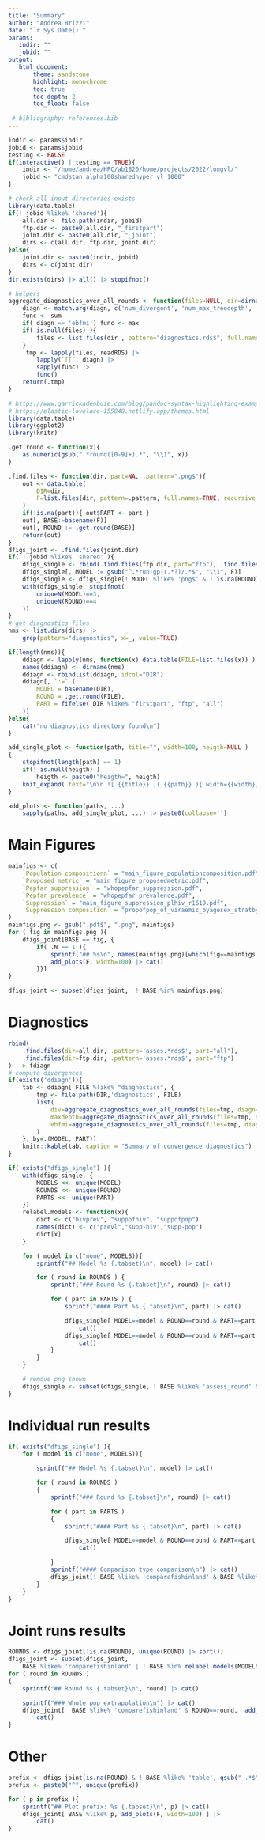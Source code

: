 ```yaml
---
title: "Summary"
author: "Andrea Brizzi"
date: "`r Sys.Date()`"
params:
   indir: ""
   jobid: ""
output: 
   html_document:
       theme: sandstone
       highlight: monochrome
       toc: true
       toc_depth: 2
       toc_float: false
 
 # bibliography: references.bib
---
```


```r
indir <- params$indir
jobid <- params$jobid
testing <- FALSE
if(interactive() | testing == TRUE){
    indir <- "/home/andrea/HPC/ab1820/home/projects/2022/longvl/"
    jobid <- "cmdstan_alpha100sharedhyper_vl_1000"
}

# check all input directories exists
library(data.table)
if(! jobid %like% 'shared'){
    all.dir <- file.path(indir, jobid)
    ftp.dir <- paste0(all.dir, "_firstpart")
    joint.dir <- paste0(all.dir, "_joint")
    dirs <- c(all.dir, ftp.dir, joint.dir)
}else{
    joint.dir <- paste0(indir, jobid)
    dirs <- c(joint.dir)
}
dir.exists(dirs) |> all() |> stopifnot()

# helpers
aggregate_diagnostics_over_all_rounds <- function(files=NULL, dir=dirname(outfile.diagnostics), diagn='num_divergent'){
    diagn <- match.arg(diagn, c('num_divergent', 'num_max_treedepth', 'ebfmi'))
    func <- sum
    if( diagn == 'ebfmi') func <- max
    if( is.null(files) ){
        files <- list.files(dir , pattern="diagnostics.rds$", full.names = TRUE)
    }
    .tmp <- lapply(files, readRDS) |>
        lapply(`[[`, diagn) |>
        sapply(func) |> 
        func()
    return(.tmp)
}
```

```r
# https://www.garrickadenbuie.com/blog/pandoc-syntax-highlighting-examples/
# https://elastic-lovelace-155848.netlify.app/themes.html
library(data.table)
library(ggplot2)
library(knitr)

.get.round <- function(x){
    as.numeric(gsub(".*round([0-9]+).*", "\\1", x))
}

.find.files <- function(dir, part=NA, .pattern=".png$"){
    out <- data.table(
        DIR=dir,
        F=list.files(dir, pattern=.pattern, full.names=TRUE, recursive = TRUE)
    )
    if(!is.na(part)){ out$PART <- part }
    out[, BASE:=basename(F)]
    out[, ROUND := .get.round(BASE)]
    return(out)
}
dfigs_joint <- .find.files(joint.dir)
if( ! jobid %like% 'shared' ){
    dfigs_single <- rbind(.find.files(ftp.dir, part="ftp"), .find.files(all.dir, part="all"))
    dfigs_single[, MODEL := gsub("^.*run-gp-(.*?)/.*$", "\\1", F)]
    dfigs_single <- dfigs_single[! MODEL %like% 'png$' & ! is.na(ROUND)]
    with(dfigs_single, stopifnot(
        uniqueN(MODEL)==3,
        uniqueN(ROUND)==4
    ))
}
# get diagnostics files
nms <- list.dirs(dirs) |>
    grep(pattern="diagnostics", x=_, value=TRUE) 

if(length(nms)){
    ddiagn <- lapply(nms, function(x) data.table(FILE=list.files(x)) )
    names(ddiagn) <- dirname(nms)
    ddiagn <- rbindlist(ddiagn, idcol="DIR")
    ddiagn[, `:=` (
        MODEL = basename(DIR),
        ROUND = .get.round(FILE),
        PART = fifelse( DIR %like% "firstpart", "ftp", "all")
    )]
}else{
    cat("no diagnostics directory found\n")
}
```

```r

add_single_plot <- function(path, title="", width=100, heigth=NULL )
{
    stopifnot(length(path) == 1)
    if(! is.null(heigth) )
        heigth <- paste0("heigth=", heigth)
    knit_expand( text="\n\n ![ {{title}} ]( {{path}} ){ width={{width}}% {{heigth}} } \n\n")
}

add_plots <- function(paths, ...)
    sapply(paths, add_single_plot, ...) |> paste0(collapse='')
```


# Main Figures {.tabset}

```r
mainfigs <- c(
    `Population compositionn` = "main_figure_populationcomposition.pdf",
    `Proposed metric` = "main_figure_proposedmetric.pdf",
    `Pepfar suppression` = "whopepfar_suppression.pdf",
    `Pepfar prevalence` = "whopepfar_prevalence.pdf",
    `Suppression` = "main_figure_suppression_plhiv_r1619.pdf",
    `Suppression composition` = "propofpop_of_viraemic_byagesex_stratbycommround_cri.pdf" 
)
mainfigs.png <- gsub(".pdf$", ".png", mainfigs)
for ( fig in mainfigs.png ){
    dfigs_joint[BASE == fig, {
        if( .N == 1 ){
            sprintf("## %s\n", names(mainfigs.png)[which(fig==mainfigs.png)]) |> cat()
            add_plots(F, width=100) |> cat()
        }}]
}

dfigs_joint <- subset(dfigs_joint,  ! BASE %in% mainfigs.png)
```


# Diagnostics {.tabset}

```r
rbind( 
    .find.files(dir=all.dir, .pattern='asses.*rds$', part="all"),
    .find.files(dir=ftp.dir, .pattern='asses.*rds$', part="ftp")
)  -> fdiagn
# compute divergences 
if(exists('ddiagn')){
    tab <- ddiagn[ FILE %like% "diagnostics", { 
        tmp <- file.path(DIR,'diagnostics', FILE)
        list(
            div=aggregate_diagnostics_over_all_rounds(files=tmp, diagn='num_divergent'),
            maxdepth=aggregate_diagnostics_over_all_rounds(files=tmp, diagn='num_max'),
            ebfmi=aggregate_diagnostics_over_all_rounds(files=tmp, diagn='ebfmi')
        )
    }, by=.(MODEL, PART)] 
    knitr::kable(tab, caption = "Summary of convergence diagnostics")
}
```

```r
if( exists("dfigs_single") ){
    with(dfigs_single, {
        MODELS <<- unique(MODEL)
        ROUNDS <<- unique(ROUND)
        PARTS <<- unique(PART)
    })
    relabel.models <- function(x){
        dict <- c("hivprev", "suppofhiv", "suppofpop")
        names(dict) <- c("prevl","supp-hiv","supp-pop")
        dict[x]
    }

    for ( model in c("none", MODELS)){
        sprintf("## Model %s {.tabset}\n", model) |> cat()

        for ( round in ROUNDS ) {
            sprintf("### Round %s {.tabset}\n", round) |> cat()

            for ( part in PARTS ) {
                sprintf("#### Part %s {.tabset}\n", part) |> cat()

                dfigs_single[ MODEL==model & ROUND==round & PART==part & BASE %like% 'assess_round', add_plots(F, width=75) ] |>
                    cat()
                dfigs_single[ MODEL==model & ROUND==round & PART==part & BASE %like% 'gppars', add_plots(F, width=75) ] |>
                    cat()
            }
        }
    }

    # remove png shown 
    dfigs_single <- subset(dfigs_single, ! BASE %like% 'assess_round' & ! BASE %like% 'gppars')
}
```

# Individual run results {.tabset}

```r
if( exists("dfigs_single") ){
    for ( model in c("none", MODELS)){

        sprintf("## Model %s {.tabset}\n", model) |> cat()

        for ( round in ROUNDS )
        {
            sprintf("### Round %s {.tabset}\n", round) |> cat()

            for ( part in PARTS )
            {
                sprintf("#### Part %s {.tabset}\n", part) |> cat()

                dfigs_single[ MODEL==model & ROUND==round & PART==part,  add_plots(F) ] |>
                    cat()

            }
            sprintf("#### Comparison type comparison\n") |> cat()
            dfigs_joint[! BASE %like% 'comparefishinland' & BASE %like% relabel.models(model) & ROUND==round,  add_plots(F, width=100) ] |> cat()
        }
    }
}
```


# Joint runs results {.tabset}

```r
ROUNDS <- dfigs_joint[!is.na(ROUND), unique(ROUND) |> sort()]
dfigs_joint <- subset(dfigs_joint, 
    BASE %like% 'comparefishinland' | ! BASE %in% relabel.models(MODELS) | is.na(ROUND))
for ( round in ROUNDS )
{
    sprintf("## Round %s {.tabset}\n", round) |> cat()

    sprintf("### Whole pop extrapolation\n") |> cat()
    dfigs_joint[  BASE %like% 'comparefishinland' & ROUND==round,  add_plots(F, width=100) ] |>
        cat()
}
```


# Other {.tabset}

```r
prefix <- dfigs_joint[is.na(ROUND) & ! BASE %like% 'table', gsub("_.*$","",BASE)]
prefix <- paste0("^", unique(prefix))

for ( p in prefix ){
    sprintf("## Plot prefix: %s {.tabset}\n", p) |> cat()
    dfigs_joint[ BASE %like% p, add_plots(F, width=100) ] |>
        cat()
}
```
